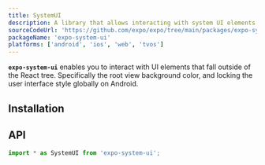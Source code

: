 ```yaml
---
title: SystemUI
description: A library that allows interacting with system UI elements.
sourceCodeUrl: 'https://github.com/expo/expo/tree/main/packages/expo-system-ui'
packageName: 'expo-system-ui'
platforms: ['android', 'ios', 'web', 'tvos']
---
```



**`expo-system-ui`** enables you to interact with UI elements that fall outside of the React tree. Specifically the root view background color, and locking the user interface style globally on Android.

## Installation

<APIInstallSection />

## API

```js
import * as SystemUI from 'expo-system-ui';
```

<APISection packageName="expo-system-ui" apiName="SystemUI" />

